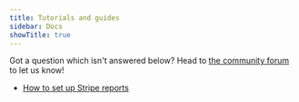 ```yaml
---
title: Tutorials and guides
sidebar: Docs
showTitle: true
---
```

Got a question which isn't answered below? Head to [the community forum](/questions) to let us know!

- [How to set up Stripe reports](/tutorials/stripe-reports)